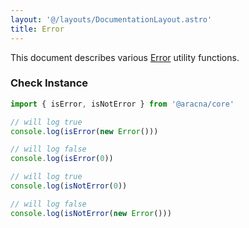 ```yaml
---
layout: '@/layouts/DocumentationLayout.astro'
title: Error
---
```


This document describes various [Error](https://developer.mozilla.org/en-US/docs/Web/JavaScript/Reference/Global_Objects/Error) utility functions.

### Check Instance

```ts
import { isError, isNotError } from '@aracna/core'

// will log true
console.log(isError(new Error()))

// will log false
console.log(isError(0))

// will log true
console.log(isNotError(0))

// will log false
console.log(isNotError(new Error()))
```
